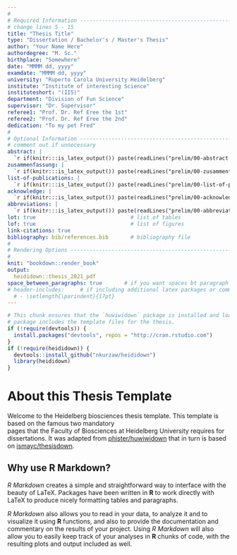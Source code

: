 ```yaml
---
#
# Required Information --------------------------------------------------------
# change lines 5 - 15
title: "Thesis Title"
type: "Dissertation / Bachelor's / Master's Thesis"
author: "Your Name Here"
authordegree: "M. Sc."
birthplace: "Somewhere"
date: "MMMM dd, yyyy"
examdate: "MMMM dd, yyyy"
university: "Ruperto Carola University Heidelberg"
institute: "Institute of interesting Science"
instituteshort: "(IIS)"
department: "Division of Fun Science"
supervisor: "Dr. Supervisor"
referee1: "Prof. Dr. Ref Eree the 1st"
referee2: "Prof. Dr. Ref Eree the 2nd" 
dedication: "To my pet Fred"
#
# Optional Information --------------------------------------------------------
# comment out if unnecessary
abstract: |  
  `r if(knitr:::is_latex_output()) paste(readLines("prelim/00-abstract.Rmd"), collapse = '\n  ')`
zusammenfassung: |
  `r if(knitr:::is_latex_output()) paste(readLines("prelim/00-zusammenfassung.Rmd"), collapse = '\n  ')`
list-of-publications: |  
  `r if(knitr:::is_latex_output()) paste(readLines("prelim/00-list-of-publications.Rmd"), collapse = '\n  ')`
acknowledge: |  
  `r if(knitr:::is_latex_output()) paste(readLines("prelim/00-acknowledge.Rmd"), collapse = '\n  ')`
abbreviations: |  
  `r if(knitr:::is_latex_output()) paste(readLines("prelim/00-abbreviations.Rmd"), collapse = '\n  ')`
lot: true                              # list of tables
lof: true                              # list of figures
link-citations: true
bibliography: bib/references.bib       # bibliography file
#
# Rendering Options -----------------------------------------------------------
#
knit: "bookdown::render_book"
output: 
  heididown::thesis_2021_pdf  
space_between_paragraphs: true       # if you want spaces bt paragraph
# header-includes:     # if including additional latex packages or commands
  # - \setlength{\parindent}{17pt}
---
```


<!--
Above is the YAML (YAML Ain't Markup Language) header that includes a lot of
metadata used to produce the document.  Be careful with spacing in this header!
If you'd like to include a comment that won't be produced in your resulting file
enclose it in a block like this.
-->

<!--
If you receive a duplicate label error after knitting, make sure to delete the
index.Rmd file and then knit again.
-->

```r
# This chunk ensures that the `huwiwidown` package is installed and loaded. This
# package includes the template files for the thesis.
if (!require(devtools)) {
  install.packages("devtools", repos = "http://cran.rstudio.com")
}
if (!require(heididown)) {
  devtools::install_github("nkurzaw/heididown")
  library(heididown)
}
```

<!-- 
The {.unnumbered} option here means that the introduction will be "Section  0."
You can also use {-} for no numbers on section. 
-->

<!--
The body of the thesis starts underneath the text below. Feel free to delete
everything below this.
-->

# About this Thesis Template {-}

Welcome to the Heidelberg biosciences thesis template. This template is based on the famous two mandatory  
pages that the Faculty of Biosciences at Heidelberg University requires for dissertations.
It was adapted from [phister/huwiwidown](https://github.com/phister/huwiwidown) that 
in turn is based on [ismayc/thesisdown](https://github.com/ismayc/thesisdown).


## Why use R Markdown? {-}

_R Markdown_ creates a simple and straightforward way to interface with the
beauty of LaTeX. Packages have been written in **R** to work directly with LaTeX
to produce nicely formatting tables and paragraphs. 

_R Markdown_ also allows you to read in your data, to analyze it and to
visualize it using **R** functions, and also to provide the documentation and
commentary on the results of your project. Using _R Markdown_ will also allow
you to easily keep track of your analyses in **R** chunks of code, with the 
resulting plots and output included as well.
